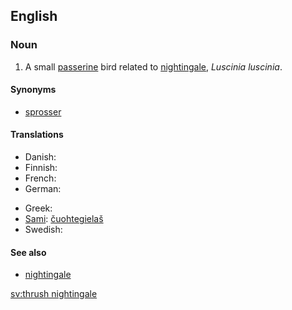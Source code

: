 ==English==
{{wikipedia}}

===Noun===
{{en-noun|sg=[[thrush]] [[nightingale]]}}

# A small [[passerine]] bird related to [[nightingale]], ''Luscinia luscinia''.

====Synonyms====
*[[sprosser]]

====Translations====
{{trans-top|''Luscinia luscinia''}}
* Danish: {{t|da|nattergal|c}}
* Finnish: {{t+|fi|satakieli}}
* French: {{t|fr|rossignol progné}}
* German: {{t|de|Sprosser|m}}
{{trans-mid}}
* Greek: {{t|el|τσιχλαηδόνι|n|tr=tsichlaïdóni|sc=Grek}}
* [[Sami]]: [[čuohtegielaš]]
* Swedish: {{t|sv|näktergal|c}}
{{trans-bottom}}

====See also====
*[[nightingale]]

[[sv:thrush nightingale]]